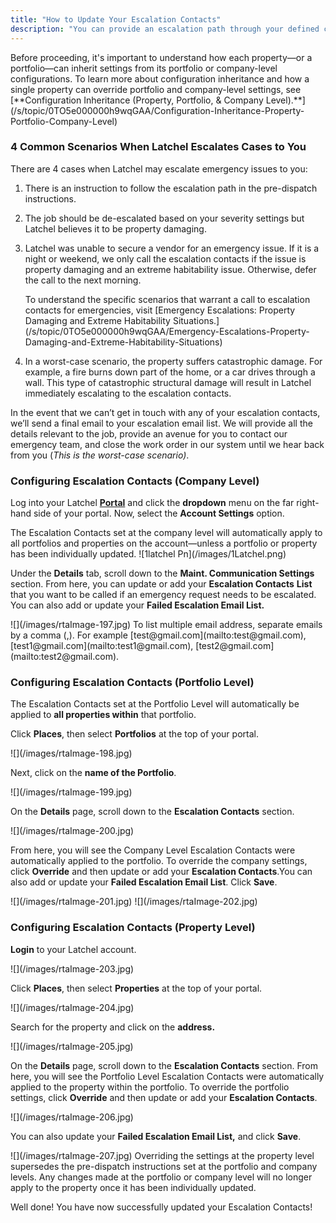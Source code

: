 ```yaml
---
title: "How to Update Your Escalation Contacts"
description: "You can provide an escalation path through your defined contacts in the event that an emergency request needs to be escalated. You can add multiple contacts to this field, in the order in which you want the contacts to be called. We will call each contact 3 times and leave a voicemail before sending a final email."
---
```


<Check>
  Before proceeding, it's important to understand how each property—or a portfolio—can inherit settings from its portfolio or company-level configurations. To learn more about configuration inheritance and how a single property can override portfolio and company-level settings, see [**Configuration Inheritance (Property, Portfolio, & Company Level).**](/s/topic/0TO5e000000h9wqGAA/Configuration-Inheritance-Property-Portfolio-Company-Level)
</Check>

### **4 Common Scenarios When Latchel Escalates Cases to You**

There are 4 cases when Latchel may escalate emergency issues to you:

1. There is an instruction to follow the escalation path in the pre-dispatch instructions.
2. The job should be de-escalated based on your severity settings but Latchel believes it to be property damaging.
3. Latchel was unable to secure a vendor for an emergency issue. If it is a night or weekend, we only call the escalation contacts if the issue is property damaging and an extreme habitability issue. Otherwise, defer the call to the next morning. 

   <Tip>
     To understand the specific scenarios that warrant a call to escalation contacts for emergencies, visit [Emergency Escalations: Property Damaging and Extreme Habitability Situations.](/s/topic/0TO5e000000h9wqGAA/Emergency-Escalations-Property-Damaging-and-Extreme-Habitability-Situations)
   </Tip>
4. In a worst-case scenario, the property suffers catastrophic damage. For example, a fire burns down part of the home, or a car drives through a wall. This type of catastrophic structural damage will result in Latchel immediately escalating to the escalation contacts.

In the event that we can’t get in touch with any of your escalation contacts, we’ll send a final email to your escalation email list. We will provide all the details relevant to the job, provide an avenue for you to contact our emergency team, and close the work order in our system until we hear back from you (_This is the worst-case scenario)_.

### **Configuring Escalation Contacts (Company Level)**

Log into your Latchel [**Portal**](https://app.latchel.com/) and click the **dropdown** menu on the far right-hand side of your portal. Now, select the **Account Settings** option.

<Warning>
  The Escalation Contacts set at the company level will automatically apply to all portfolios and properties on the account—unless a portfolio or property has been individually updated.
</Warning>

<Frame>
  ![1latchel Pn](/images/1Latchel.png)
</Frame>

Under the **Details** tab, scroll down to the **Maint. Communication Settings** section. From here, you can update or add your **Escalation Contacts** **List** that you want to be called if an emergency request needs to be escalated. You can also add or update your **Failed Escalation Email List.**

<Frame>
  ![](/images/rtaImage-197.jpg)
</Frame>

<Tip>
  To list multiple email address, separate emails by a comma (,). For example [test@gmail.com](mailto:test@gmail.com), [test1@gmail.com](mailto:test1@gmail.com), [test2@gmail.com](mailto:test2@gmail.com).
</Tip>

### **Configuring Escalation Contacts (Portfolio Level)**

The Escalation Contacts set at the Portfolio Level will automatically be applied to **all properties within** that portfolio.

Click **Places**, then select **Portfolios** at the top of your portal.

<Frame>
  ![](/images/rtaImage-198.jpg)
</Frame>

Next, click on the **name of the Portfolio**.

<Frame>
  ![](/images/rtaImage-199.jpg)
</Frame>

On the **Details** page, scroll down to the **Escalation Contacts** section.

<Frame>
  ![](/images/rtaImage-200.jpg)
</Frame>

From here, you will see the Company Level Escalation Contacts were automatically applied to the portfolio. To override the company settings, click **Override** and then update or add your **Escalation Contacts**.You can also  add or update your **Failed Escalation Email List**. Click **Save**.

<Frame>
  ![](/images/rtaImage-201.jpg)
</Frame>

<Frame>
  ![](/images/rtaImage-202.jpg)
</Frame>

### **Configuring Escalation Contacts (Property Level)**

**Login** to your Latchel account. 

<Frame>
  ![](/images/rtaImage-203.jpg)
</Frame>

Click **Places**, then select **Properties** at the top of your portal.

<Frame>
  ![](/images/rtaImage-204.jpg)
</Frame>

Search for the property and click on the **address.**

<Frame>
  ![](/images/rtaImage-205.jpg)
</Frame>

On the **Details** page, scroll down to the **Escalation Contacts** section. From here, you will see the Portfolio Level Escalation Contacts were automatically applied to the property within the portfolio. To override the portfolio settings, click **Override** and then update or add your **Escalation Contacts**.

<Frame>
  ![](/images/rtaImage-206.jpg)
</Frame>

You can also update your **Failed Escalation Email List,** and click **Save**. 

<Frame>
  ![](/images/rtaImage-207.jpg)
</Frame>

<Warning>
  Overriding the settings at the property level supersedes the pre-dispatch instructions set at the portfolio and company levels. Any changes made at the portfolio or company level will no longer apply to the property once it has been individually updated.
</Warning>

Well done\! You have now successfully updated your Escalation Contacts\!
